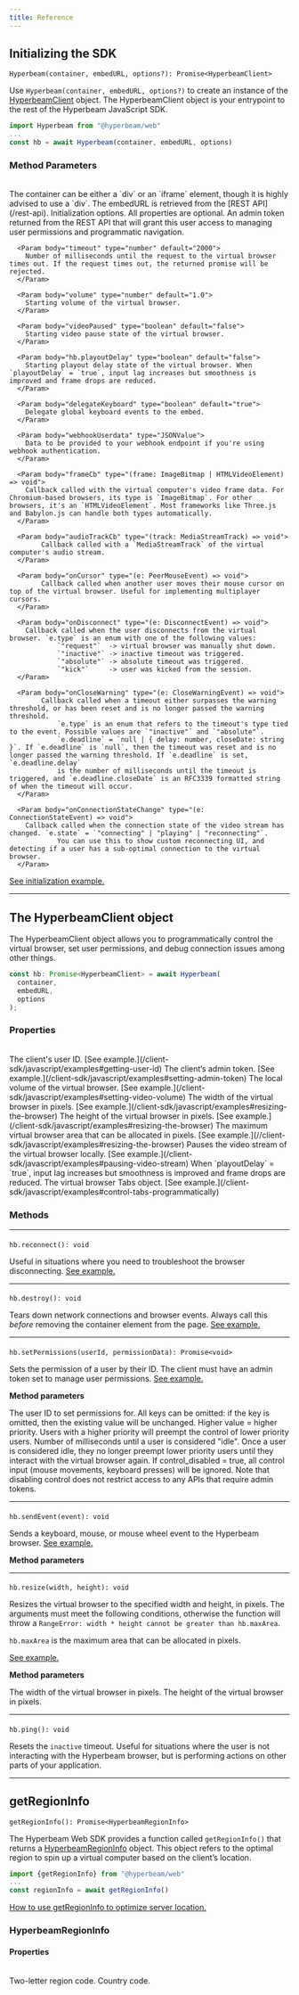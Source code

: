 ```yaml
---
title: Reference
---
```


## Initializing the SDK

`Hyperbeam(container, embedURL, options?): Promise<HyperbeamClient>`

Use `Hyperbeam(container, embedURL, options?)` to create an instance of the [HyperbeamClient](/client-sdk/javascript/reference#the-hyperbeamclient-object) object. The HyperbeamClient object is your entrypoint to the rest of the Hyperbeam JavaScript SDK.

```js JavaScript
import Hyperbeam from "@hyperbeam/web"
...
const hb = await Hyperbeam(container, embedURL, options)
```

### Method Parameters

<br />
<Param body="container" type="HTMLDivElement | HTMLIFrameElement">
  The container can be either a `div` or an `iframe` element, though it is
  highly advised to use a `div`.
</Param>

<Param body="embedURL" type="string">
  The embedURL is retrieved from the [REST API](/rest-api).
</Param>

<Param body="options" optional type="HyperbeamOptions Object">
  Initialization options. All properties are optional.
  <Expandable>
      <Param body="adminToken" type="string">
        An admin token returned from the REST API that will grant this user access to managing user permissions and programmatic navigation.
      </Param>

      <Param body="timeout" type="number" default="2000">
        Number of milliseconds until the request to the virtual browser times out. If the request times out, the returned promise will be rejected.
      </Param>

      <Param body="volume" type="number" default="1.0">
        Starting volume of the virtual browser.
      </Param>

      <Param body="videoPaused" type="boolean" default="false">
        Starting video pause state of the virtual browser.
      </Param>

      <Param body="hb.playoutDelay" type="boolean" default="false">
        Starting playout delay state of the virtual browser. When `playoutDelay` = `true`, input lag increases but smoothness is improved and frame drops are reduced.
      </Param>

      <Param body="delegateKeyboard" type="boolean" default="true">
        Delegate global keyboard events to the embed.
      </Param>

      <Param body="webhookUserdata" type="JSONValue">
        Data to be provided to your webhook endpoint if you're using webhook authentication.
      </Param>

      <Param body="frameCb" type="(frame: ImageBitmap | HTMLVideoElement) => void">
        Callback called with the virtual computer's video frame data. For Chromium-based browsers, its type is `ImageBitmap`. For other browsers, it's an `HTMLVideoElement`. Most frameworks like Three.js and Babylon.js can handle both types automatically.
      </Param>

      <Param body="audioTrackCb" type="(track: MediaStreamTrack) => void">
    		Callback called with a `MediaStreamTrack` of the virtual computer's audio stream.
      </Param>

      <Param body="onCursor" type="(e: PeerMouseEvent) => void">
    		Callback called when another user moves their mouse cursor on top of the virtual browser. Useful for implementing multiplayer cursors.
      </Param>

      <Param body="onDisconnect" type="(e: DisconnectEvent) => void">
      	Callback called when the user disconnects from the virtual browser. `e.type` is an enum with one of the following values:
    			`"request"`  -> virtual browser was manually shut down.
    			`"inactive"` -> inactive timeout was triggered.
    			`"absolute"` -> absolute timeout was triggered.
    			`"kick"`     -> user was kicked from the session.
      </Param>

      <Param body="onCloseWarning" type="(e: CloseWarningEvent) => void">
    		Callback called when a timeout either surpasses the warning threshold, or has been reset and is no longer passed the warning threshold.
    			`e.type` is an enum that refers to the timeout's type tied to the event. Possible values are `"inactive"` and `"absolute"`.
    			`e.deadline` = `null | { delay: number, closeDate: string }`. If `e.deadline` is `null`, then the timeout was reset and is no longer passed the warning threshold. If `e.deadline` is set, `e.deadline.delay`
    			is the number of milliseconds until the timeout is triggered, and `e.deadline.closeDate` is an RFC3339 formatted string of when the timeout will occur.
      </Param>

      <Param body="onConnectionStateChange" type="(e: ConnectionStateEvent) => void">
      	Callback called when the connection state of the video stream has changed. `e.state` = `"connecting" | "playing" | "reconnecting"`.
    			You can use this to show custom reconnecting UI, and detecting if a user has a sub-optimal connection to the virtual browser.
      </Param>

  </Expandable>
</Param>

[See initialization example.](/client-sdk/javascript/examples#loading-a-virtual-browser)

---

## The HyperbeamClient object

The HyperbeamClient object allows you to programmatically control the virtual browser, set user permissions, and debug connection issues among other things.

```js JavaScript
const hb: Promise<HyperbeamClient> = await Hyperbeam(
  container,
  embedURL,
  options
);
```

### Properties

<br />
<Param body="hb.userId" type="string">
  The client's user ID. [See
  example.](/client-sdk/javascript/examples#getting-user-id)
</Param>

<Param body="hb.adminToken" type="string">
  The client’s admin token. [See
  example.](/client-sdk/javascript/examples#setting-admin-token)
</Param>

<Param body="hb.volume" type="number">
  The local volume of the virtual browser. [See
  example.](/client-sdk/javascript/examples#setting-video-volume)
</Param>

<Param body="hb.width" type="number">
  The width of the virtual browser in pixels. [See
  example.](/client-sdk/javascript/examples#resizing-the-browser)
</Param>

<Param body="hb.height" type="number">
  The height of the virtual browser in pixels. [See
  example.](/client-sdk/javascript/examples#resizing-the-browser)
</Param>

<Param body="hb.maxArea" type="number">
  The maximum virtual browser area that can be allocated in pixels. [See
  example.](//client-sdk/javascript/examples#resizing-the-browser)
</Param>

<Param body="hb.videoPaused" type="boolean">
  Pauses the video stream of the virtual browser locally. [See
  example.](/client-sdk/javascript/examples#pausing-video-stream)
</Param>

<Param body="hb.playoutDelay" type="boolean">
  When `playoutDelay` = `true`, input lag increases but smoothness is improved
  and frame drops are reduced.
</Param>

<Param body="hb.tabs" type="Tabs Object">
  The virtual browser Tabs object. [See
  example.](/client-sdk/javascript/examples#control-tabs-programmatically)
</Param>

### Methods

---

#### <Heading hidden>reconnect</Heading>

`hb.reconnect(): void`

Useful in situations where you need to troubleshoot the browser disconnecting. [See example.](/client-sdk/javascript/examples#manual-reconnection)

---

#### <Heading hidden>destroy</Heading>

`hb.destroy(): void`

Tears down network connections and browser events. Always call this _before_ removing the container element from the page. [See example.](/client-sdk/javascript/examples#destroying-the-embed)

---

#### <Heading hidden>setPermissions</Heading>

`hb.setPermissions(userId, permissionData): Promise<void>`

Sets the permission of a user by their ID. The client must have an admin token set to manage user permissions. [See example.](/client-sdk/javascript/examples#setting-permissions)

**Method parameters**

<Param body="userId" type="string">
  The user ID to set permissions for.
</Param>

<Param body="permissionData" type="object">
  All keys can be omitted: if the key is omitted, then the existing value will
  be unchanged.
  <Expandable>
    <Param body="priority" type="number" default="0">
      Higher value = higher priority. Users with a higher priority will preempt
      the control of lower priority users.
    </Param>
    <Param body="idle_timeout" type="number">
      Number of milliseconds until a user is considered "idle". Once a user is
      considered idle, they no longer preempt lower priority users until they
      interact with the virtual browser again.
    </Param>
    <Param
      body="control_disabled"
      type="boolean"
      default="<control_disable_default>"
    >
      If control_disabled = true, all control input (mouse movements, keyboard
      presses) will be ignored. Note that disabling control does not restrict
      access to any APIs that require admin tokens.
    </Param>
  </Expandable>
</Param>

---

#### <Heading hidden>sendEvent</Heading>

`hb.sendEvent(event): void`

Sends a keyboard, mouse, or mouse wheel event to the Hyperbeam browser. [See example.](/client-sdk/javascript/examples#send-events-programmatically)

**Method parameters**

<Param body="event" type="KeyEvent | MouseEvent | WheelEvent"></Param>

---

#### <Heading hidden>resize</Heading>

`hb.resize(width, height): void`

Resizes the virtual browser to the specified width and height, in pixels. The arguments must meet the following conditions, otherwise the function will throw a `RangeError: width * height cannot be greater than hb.maxArea`.

`hb.maxArea` is the maximum area that can be allocated in pixels.

[See example.](/client-sdk/javascript/examples#resizing-the-browser)

**Method parameters**

<Param body="width" type="number">
  The width of the virtual browser in pixels.
</Param>

<Param body="height" type="number">
  The height of the virtual browser in pixels.
</Param>

---

#### <Heading hidden>ping</Heading>

`hb.ping(): void`

Resets the `inactive` timeout. Useful for situations where the user is not interacting with the Hyperbeam browser, but is performing actions on other parts of your application.

---

## getRegionInfo

`getRegionInfo(): Promise<HyperbeamRegionInfo>`

The Hyperbeam Web SDK provides a function called `getRegionInfo()` that returns a [HyperbeamRegionInfo](/client-sdk/javascript/reference#hyperbeamregioninfo) object. This object refers to the optimal region to spin up a virtual computer based on the client’s location.

```js JavaScript
import {getRegionInfo} from "@hyperbeam/web"
...
const regionInfo = await getRegionInfo()
```

[How to use getRegionInfo to optimize server location.](/client-sdk/javascript/examples#optimize-server-location)

### HyperbeamRegionInfo

#### Properties

<br />
<Param body="region" type="string">
  Two-letter region code.
</Param>

<Param body="country" type="string" optional>
  Country code.
</Param>
